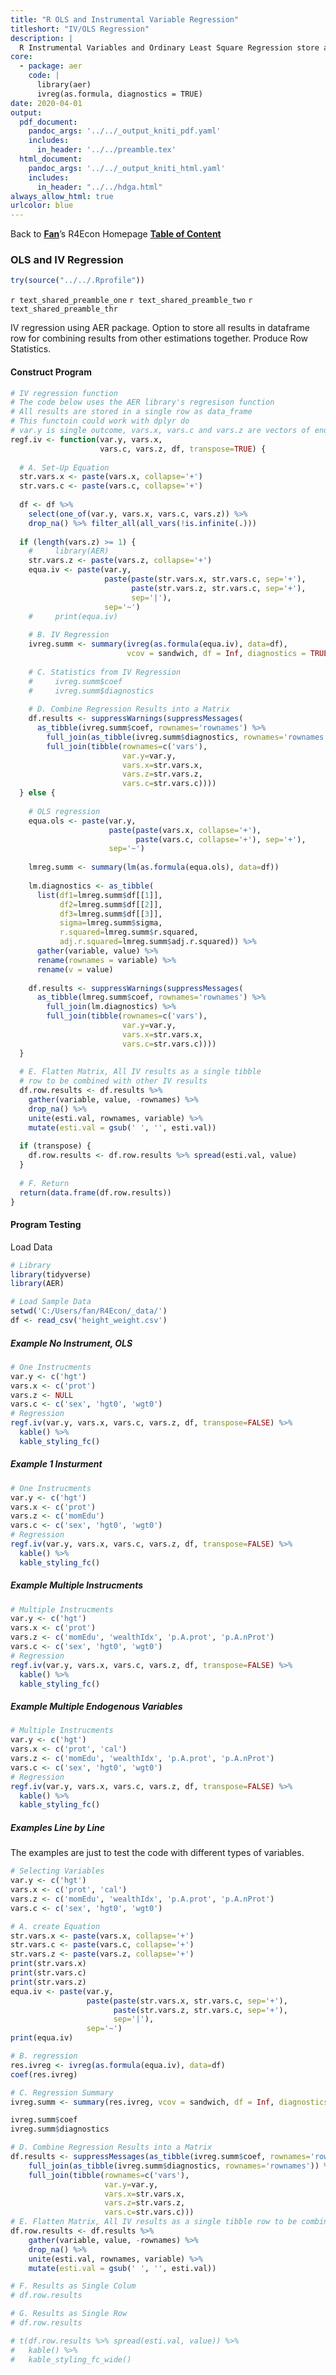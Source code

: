 ```yaml
---
title: "R OLS and Instrumental Variable Regression"
titleshort: "IV/OLS Regression"
description: |
  R Instrumental Variables and Ordinary Least Square Regression store all Coefficients and Diagnostics as Dataframe Row.
core:
  - package: aer
    code: |
      library(aer)
      ivreg(as.formula, diagnostics = TRUE) 
date: 2020-04-01
output:
  pdf_document:
    pandoc_args: '../../_output_kniti_pdf.yaml'
    includes:
      in_header: '../../preamble.tex'
  html_document:
    pandoc_args: '../../_output_kniti_html.yaml'
    includes:
      in_header: "../../hdga.html"
always_allow_html: true
urlcolor: blue
---
```


Back to **[Fan](https://fanwangecon.github.io/)**'s R4Econ Homepage **[Table of Content](https://fanwangecon.github.io/R4Econ/)**

### OLS and IV Regression

```r
try(source("../../.Rprofile"))
```

`r text_shared_preamble_one`
`r text_shared_preamble_two`
`r text_shared_preamble_thr`


IV regression using AER package. Option to store all results in dataframe row for combining results from other estimations together. Produce Row Statistics.

#### Construct Program

```r
# IV regression function
# The code below uses the AER library's regresison function
# All results are stored in a single row as data_frame
# This functoin could work with dplyr do
# var.y is single outcome, vars.x, vars.c and vars.z are vectors of endogenous variables, controls and instruments.
regf.iv <- function(var.y, vars.x, 
                    vars.c, vars.z, df, transpose=TRUE) {
  
  # A. Set-Up Equation
  str.vars.x <- paste(vars.x, collapse='+')
  str.vars.c <- paste(vars.c, collapse='+')
  
  df <- df %>% 
    select(one_of(var.y, vars.x, vars.c, vars.z)) %>% 
    drop_na() %>% filter_all(all_vars(!is.infinite(.)))
  
  if (length(vars.z) >= 1) {
    #     library(AER)
    str.vars.z <- paste(vars.z, collapse='+')
    equa.iv <- paste(var.y,
                     paste(paste(str.vars.x, str.vars.c, sep='+'),
                           paste(str.vars.z, str.vars.c, sep='+'),
                           sep='|'),
                     sep='~')
    #     print(equa.iv)
    
    # B. IV Regression
    ivreg.summ <- summary(ivreg(as.formula(equa.iv), data=df),
                          vcov = sandwich, df = Inf, diagnostics = TRUE)
    
    # C. Statistics from IV Regression
    #     ivreg.summ$coef
    #     ivreg.summ$diagnostics
    
    # D. Combine Regression Results into a Matrix
    df.results <- suppressWarnings(suppressMessages(
      as_tibble(ivreg.summ$coef, rownames='rownames') %>%
        full_join(as_tibble(ivreg.summ$diagnostics, rownames='rownames')) %>%
        full_join(tibble(rownames=c('vars'),
                         var.y=var.y,
                         vars.x=str.vars.x,
                         vars.z=str.vars.z,
                         vars.c=str.vars.c))))
  } else {
    
    # OLS regression
    equa.ols <- paste(var.y,
                      paste(paste(vars.x, collapse='+'),
                            paste(vars.c, collapse='+'), sep='+'),
                      sep='~')
    
    lmreg.summ <- summary(lm(as.formula(equa.ols), data=df))
    
    lm.diagnostics <- as_tibble(
      list(df1=lmreg.summ$df[[1]],
           df2=lmreg.summ$df[[2]],
           df3=lmreg.summ$df[[3]],
           sigma=lmreg.summ$sigma,
           r.squared=lmreg.summ$r.squared,
           adj.r.squared=lmreg.summ$adj.r.squared)) %>%
      gather(variable, value) %>%
      rename(rownames = variable) %>%
      rename(v = value)
    
    df.results <- suppressWarnings(suppressMessages(
      as_tibble(lmreg.summ$coef, rownames='rownames') %>%
        full_join(lm.diagnostics) %>%
        full_join(tibble(rownames=c('vars'),
                         var.y=var.y,
                         vars.x=str.vars.x,
                         vars.c=str.vars.c))))
  }
  
  # E. Flatten Matrix, All IV results as a single tibble 
  # row to be combined with other IV results
  df.row.results <- df.results %>%
    gather(variable, value, -rownames) %>%
    drop_na() %>%
    unite(esti.val, rownames, variable) %>%
    mutate(esti.val = gsub(' ', '', esti.val))
  
  if (transpose) {
    df.row.results <- df.row.results %>% spread(esti.val, value)
  }
  
  # F. Return
  return(data.frame(df.row.results))
}
```

#### Program Testing

Load Data

```r
# Library
library(tidyverse)
library(AER)

# Load Sample Data
setwd('C:/Users/fan/R4Econ/_data/')
df <- read_csv('height_weight.csv')
```

##### Example No Instrument, OLS

```r
# One Instrucments
var.y <- c('hgt')
vars.x <- c('prot')
vars.z <- NULL
vars.c <- c('sex', 'hgt0', 'wgt0')
# Regression
regf.iv(var.y, vars.x, vars.c, vars.z, df, transpose=FALSE) %>%
  kable() %>%
  kable_styling_fc()
```

##### Example 1 Insturment

```r
# One Instrucments
var.y <- c('hgt')
vars.x <- c('prot')
vars.z <- c('momEdu')
vars.c <- c('sex', 'hgt0', 'wgt0')
# Regression
regf.iv(var.y, vars.x, vars.c, vars.z, df, transpose=FALSE) %>%
  kable() %>%
  kable_styling_fc()
```

##### Example Multiple Instrucments

```r
# Multiple Instrucments
var.y <- c('hgt')
vars.x <- c('prot')
vars.z <- c('momEdu', 'wealthIdx', 'p.A.prot', 'p.A.nProt')
vars.c <- c('sex', 'hgt0', 'wgt0')
# Regression
regf.iv(var.y, vars.x, vars.c, vars.z, df, transpose=FALSE) %>%
  kable() %>%
  kable_styling_fc()
```

##### Example Multiple Endogenous Variables

```r
# Multiple Instrucments
var.y <- c('hgt')
vars.x <- c('prot', 'cal')
vars.z <- c('momEdu', 'wealthIdx', 'p.A.prot', 'p.A.nProt')
vars.c <- c('sex', 'hgt0', 'wgt0')
# Regression
regf.iv(var.y, vars.x, vars.c, vars.z, df, transpose=FALSE) %>%
  kable() %>%
  kable_styling_fc()
```

##### Examples Line by Line

The examples are just to test the code with different types of variables.

```r
# Selecting Variables
var.y <- c('hgt')
vars.x <- c('prot', 'cal')
vars.z <- c('momEdu', 'wealthIdx', 'p.A.prot', 'p.A.nProt')
vars.c <- c('sex', 'hgt0', 'wgt0')
```

```r
# A. create Equation
str.vars.x <- paste(vars.x, collapse='+')
str.vars.c <- paste(vars.c, collapse='+')
str.vars.z <- paste(vars.z, collapse='+')
print(str.vars.x)
print(str.vars.c)
print(str.vars.z)
equa.iv <- paste(var.y,
                 paste(paste(str.vars.x, str.vars.c, sep='+'),
                       paste(str.vars.z, str.vars.c, sep='+'),
                       sep='|'),
                 sep='~')
print(equa.iv)

# B. regression
res.ivreg <- ivreg(as.formula(equa.iv), data=df)
coef(res.ivreg)
```

```r
# C. Regression Summary
ivreg.summ <- summary(res.ivreg, vcov = sandwich, df = Inf, diagnostics = TRUE)

ivreg.summ$coef
ivreg.summ$diagnostics
```

```r
# D. Combine Regression Results into a Matrix
df.results <- suppressMessages(as_tibble(ivreg.summ$coef, rownames='rownames') %>%
    full_join(as_tibble(ivreg.summ$diagnostics, rownames='rownames')) %>%
    full_join(tibble(rownames=c('vars'),
                     var.y=var.y,
                     vars.x=str.vars.x,
                     vars.z=str.vars.z,
                     vars.c=str.vars.c)))
# E. Flatten Matrix, All IV results as a single tibble row to be combined with other IV results
df.row.results <- df.results %>%
    gather(variable, value, -rownames) %>%
    drop_na() %>%
    unite(esti.val, rownames, variable) %>%
    mutate(esti.val = gsub(' ', '', esti.val))
```

```r
# F. Results as Single Colum
# df.row.results
```

```r
# G. Results as Single Row
# df.row.results
```

```r
# t(df.row.results %>% spread(esti.val, value)) %>%
#   kable() %>%
#   kable_styling_fc_wide()
```
